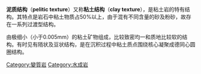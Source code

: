 {{unreferenced|time=2012-01-04T08:50:01+00:00}}
'''泥质结构'''（'''pelitic texture'''）又称'''粘土结构'''（'''clay texture'''），是粘土岩的特有结构。其特点是岩石中粘土物质占50%以上，由于混有不同含量的砂及粉砂，故存在一系列过渡型结构。

由极细小（小于0.005mm）的粘土矿物组成，比较致密均一和质地比较软的结构。有时见有陑状及豆状结构，是在沉积过程中粘土质点围绕核心凝聚成德同心圆圈结构。

[[Category:變質岩|Category:變質岩]]
[[Category:水成岩|Category:水成岩]]